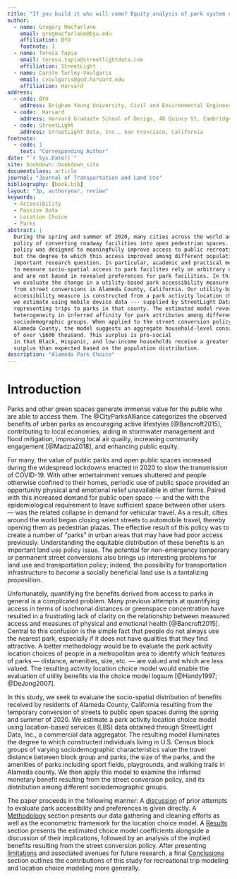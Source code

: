 ```yaml
---
title: "If you build it who will come? Equity analysis of park system changes using passive origin-destination data"
author:
  - name: Gregory Macfarlane
    email: gregmacfarlane@byu.edu
    affiliation: BYU
    footnote: 1
  - name: Teresa Tapia
    email: teresa.tapia@streetlightdata.com
    affiliation: StreetLight
  - name: Carole Turley-Voulgaris
    email: cvoulgaris@gsd.harvard.edu
    affiliation: Harvard
address:
  - code: BYU
    address: Brigham Young University, Civil and Environmental Engineering Department, 430 Engineering Building, Provo, Utah 84602
  - code:  Harvard
    address: Harvard Graduate School of Design, 48 Quincy St, Cambridge, Massachussetts 02138
  - code: StreetLight
    address: StreetLight Data, Inc., San Francisco, California
footnote:
  - code: 1
    text: "Corresponding Author"
date: "`r Sys.Date()`"
site: bookdown::bookdown_site
documentclass: article
journal: "Journal of Transportation and Land Use"
bibliography: [book.bib]
layout: "3p, authoryear, review"
keywords:
  - Accessibility
  - Passive Data
  - Location Choice
  - Parks
abstract: |
  During the spring and summer of 2020, many cities across the world adopted a
  policy of converting roadway facilities into open pedestrian spaces. This
  policy was designed to meaningfully improve access to public recreation areas, 
  but the degree to which this access improved among different populations is an
  important research question. In particular, academic and practical methods 
  to measure socio-spatial access to park facilites rely on arbitrary definitions
  and are not based in revealed preferences for park facilities. In this study,
  we evaluate the change in a utility-based park accessibility measure resulting 
  from street conversions in Alameda County, California. Our utility-based 
  accessibility measure is constructed from a park activity location choice model
  we estimate using mobile device data --- supplied by StreetLight Data, Inc. ---
  representing trips to parks in that county. The estimated model reveals
  heterogeneity in inferred affinity for park attributes among different
  sociodemographic groups. When applied to the street conversion policy in 
  Alameda County, the model suggests an aggregate household-level consumer surplus
  of over \$600 thousand. This surplus is pro-social
  in that Black, Hispanic, and low-income households receive a greater share of the 
  surplus than expected based on the population distribution. 
description: "Alameda Park Choice"
---
```


# Introduction {#intro}
Parks and other green spaces generate immense value for the public who are able
to access them. The @CityParksAlliance categorizes the observed benefits of
urban parks as encouraging active lifestyles [@Bancroft2015], contributing to
local economies, aiding in stormwater management and flood mitigation,
improving local air quality, increasing community engagement [@Madzia2018], and
enhancing public equity.

For many, the value of public parks and open public spaces increased during the
widespread lockdowns enacted in 2020 to slow the transmission of COVID-19. With
other entertainment venues shuttered and people otherwise confined to their
homes, periodic use of public space provided an opportunity physical and emotional relief
unavailable in other forms. Paired with this increased demand for public open
space --- and the with the epidemiological requirement to leave sufficient space
between other users --- was the related collapse in demand for vehicular travel.
As a result, cities around the world began closing select streets to automobile
travel, thereby opening them as pedestrian plazas. The effective result of this
policy was to create a number of "parks" in urban areas that may have had
poor access previously. Understanding the equitable distribution of these
benefits is an important land use policy issue. The potential for non-emergency
temporary or permanent street conversions also brings up interesting problems
for land use and transportation policy; indeed, the possibility for
transportation infrastructure to *become* a socially beneficial land use is
a tantalizing proposition.

Unfortunately, quantifying the benefits derived from access to parks in general
is a complicated problem. Many previous attempts at quantifying access in terms
of isochronal distances or greenspace concentration have resulted in a
frustrating lack of clarity on the relationship between measured access and
measures of physical and emotional health [@Bancroft2015]. Central to this
confusion is the simple fact that people do not always use the nearest park,
especially if it does not have qualities that they find attractive. A better
methodology would be to evaluate the park activity location choices of people in
a metropolitan area to identify which features of parks --- distance, amenities,
size, etc. --- are valued and which are less valued. The resulting activity
location choice model would enable the evaluation of utility benefits via the
choice model logsum [@Handy1997; @DeJong2007].

In this study, we seek to evaluate the socio-spatial distribution of benefits
received by residents of Alameda County, California resulting from the 
temporary conversion of streets to public open spaces during the spring and summer
of 2020. We estimate a park activity location choice model using location-based
services (LBS) data obtained through StreetLight Data, Inc., a commercial data 
aggregator. The resulting model illuminates the degree to which constructed
individuals living in U.S. Census block groups of varying sociodemographic
characteristics value the travel distance between block group and parks, the
size of the parks, and the amenities of parks including sport fields,
playgrounds, and walking trails in Alameda county. We then apply this model to
examine the inferred monetary benefit resulting from the street conversion
policy, and its distribution among different sociodemographic groups.

The paper proceeds in the following manner: A [discussion](#literature) of prior attempts to
evaluate park accessibility and preferences is given directly. A [Methodology](#methodology)
section presents our data gathering and cleaning efforts as well as the
econometric framework for the location choice model. A [Results](#results) section
presents the estimated choice model coefficients alongside a discussion of their
implications, followed by an analysis of the implied benefits resulting from the
street conversion policy. After presenting [limitations](#limitations) and associated avenues
for future research, a final [Conclusions](#conclusions) section outlines the contributions of
this study for recreational trip modeling and location choice modeling more
generally.